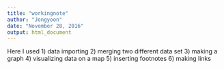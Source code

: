 ```yaml
---
title: "workingnote"
author: "Jongyoon"
date: "November 28, 2016"
output: html_document
---
```

Here I used
1) data importing
2) merging two different data set
3) making a graph
4) visualizing data on a map
5) inserting footnotes
6) making links
